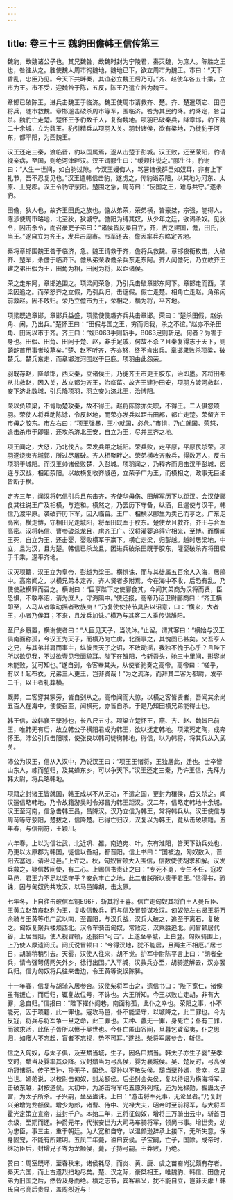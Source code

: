 ```yaml
---
---
---
```

title: 卷三十三 魏豹田儋韩王信传第三
---

魏豹，故魏诸公子也。其兄魏咎，故魏时封为宁陵君，秦灭魏，为庶人。陈胜之王也，咎往从之。胜使魏人周市徇魏地，魏地已下，欲立周市为魏王。市曰：“天下昏乱，忠臣乃见。今天下共畔秦，其谊必立魏王后乃可。”齐、赵使车各五十乘，立市为王。市不受，迎魏咎于陈，五反，陈王乃遣立咎为魏王。 

章邯已破陈王，进兵击魏王于临济。魏王使周市请救齐、楚。齐、楚遣项它、田巴将兵，随市救魏。章邯遂击破杀周市等军，围临济。咎为其民约降。约降定，咎自杀。魏豹亡走楚。楚怀王予豹数千人，复徇魏地。项羽已破秦兵，降章邯，豹下魏二十余城，立为魏王。豹引精兵从项羽入关。羽封诸侯，欲有梁地，乃徙豹于河东，都平阳，为西魏王。 

汉王还定三秦，渡临晋，豹以国属焉，遂从击楚于彭城。汉王败，还至荥阳，豹请视亲病，至国，则绝河津畔汉。汉王谓郦生曰：“缓颊往说之。”郦生往，豹谢曰：“人生一世间，如白驹过隙。今汉王嫚侮人，骂詈诸侯群臣如奴耳，非有上下礼节，吾不忍复见也。”汉王遣韩信击豹，遂虏之，传豹诣荥阳，以其地为河东、太原、上党郡。汉王令豹守荥阳。楚围之急，周苛曰：“反国之王，难与共守。”遂杀豹。 

田儋，狄人也，故齐王田氏之族也。儋从弟荣，荣弟横，皆豪桀，宗强，能得人。陈涉使周市略地，北至狄，狄城守。儋阳为缚其奴，从少年之廷，欲谒杀奴。见狄令，因击杀令，而召豪吏子弟曰：“诸侯皆反秦自立，齐，古之建国，儋，田氏，当王。”遂自立为齐王，发兵击周市。市军还去，儋因率兵东略定齐地。 

秦将章邯围魏王咎于临济，急。魏王请救于齐，儋将兵救魏。章邯夜衔枚击，大破齐、楚军，杀儋于临济下。儋从弟荣收儋余兵东走东阿。齐人闻儋死，乃立故齐王建之弟田假为王，田角为相，田闲为将，以距诸侯。 

荣之走东阿，章邯追围之。项梁闻荣急，乃引兵击破章邯东阿下。章邯走而西，项梁因追之。而荣怒齐之立假，乃引兵归，击逐假。假亡走楚。相角亡走赵。角弟闲前救赵。因不敢归。荣乃立儋市为王，荣相之，横为将，平齐地。 

项梁既追章邯，章邯兵益盛，项梁使使趣齐兵共击章邯。荣曰：“楚杀田假，赵杀角、闲，乃出兵。”楚怀王曰：“田假与国之王，穷而归我，杀之不谊。”赵亦不杀田角、田闲以市于齐。齐王曰：“蝮B063手则斩手，B063足则斩足。何者？为害于身也。田假、田角、田闲于楚、赵，非手足戚，何故不杀？且秦复得志于天下，则齮龁首用事者坟墓矣。”楚、赵不听齐，齐亦怒，终不肯出兵。章邯果败杀项梁，破楚兵。楚兵东走，而章邯渡河围赵于巨鹿。项羽由此怨荣。 

羽既存赵，降章邯，西灭秦，立诸侯王，乃徙齐王市更王胶东，治即墨。齐将田都从共救赵，因入关，故立都为齐王，治临菑。故齐王建孙田安，项羽方渡河救赵，安下济北数城，引兵降项羽，羽立安为济北王，治博阳。 

荣以负项梁，不肯助楚攻秦，故不得王。赵将陈馀亦失职，不得王。二人俱怨项羽。荣使人将兵助陈馀，令反赵地，而荣亦发兵以距击田都，都亡走楚。荣留齐王市毋之胶东。市左右曰：“项王强暴，王小就国，必危。”市惧，乃亡就国。荣怒，追击杀市于即墨，还攻杀济北王安，自立为王，尽并三齐之地。 

项王闻之，大怒，乃北伐齐。荣发兵距之城阳。荣兵败，走平原，平原民杀荣。项羽遂烧夷齐城郭，所过尽屠破。齐人相聚畔之。荣弟横收齐散兵，得数万人，反击项羽于城阳。而汉王帅诸侯败楚，入彭城。项羽闻之，乃释齐而归击汉于彭城，因连与汉战，相距荥阳。以故横复收齐城邑，立荣子广为王，而横相之，政事无巨细皆断于横。 

定齐三年，闻汉将韩信引兵且东击齐，齐使华毋伤、田解军历下以距汉。会汉使郦食其往说王广及相横，与连和。横然之，乃罢历下守备，纵酒，且遣使与汉平。韩信乃渡平原。袭破齐历下军，因入临菑。王广、相横以郦生为卖己而亨之。广东走高密，横走博，守相田光走城阳，将军田既军于胶东。楚使龙且救齐，齐王与合军高密。汉将韩信、曹参破杀龙且，虏齐王广。汉将灌婴追得守相光，至博。而横闻王死，自立为王，还击婴，婴败横军于赢下。横亡走梁，归彭越。越时居梁地，中立，且为汉，且为楚。韩信已杀龙且，因进兵破杀田既于胶东，灌婴破杀齐将田吸于千乘，遂平齐地。 

汉灭项籍，汉王立为皇帝，彭越为梁王。横惧诛，而与其徒属五百余人入海，居隝中。高帝闻之，以横兄弟本定齐，齐人贤者多附焉，今在海中不收，后恐有乱，乃使使赦横罪而召之。横谢曰：“臣亨陛下之使郦食其，今闻其弟商为汉将而贤，臣恐惧，不敢奉诏，请为庶人，守海隝中。”使还报，高帝乃诏卫尉郦商曰：“齐王横即至，人马从者敢动摇者致族夷！”乃复使使持节具告以诏意，曰：“横来，大者王，小者乃侯耳；不来，且发兵加诛。”横乃与其客二人乘传诣雒阳。 

至尸乡厩置，横谢使者曰：“人臣见天子，当洗沐。”止留。谓其客曰：“横始与汉王俱南面称孤，今汉王为天子，而横乃为亡虏，北面事之，其愧固已甚矣。又吾亨人之兄，与其弟并肩而事主，纵彼畏天子之诏，不敢动摇，我独不愧于心乎？且陛下所以欲见我，不过欲壹见我面貌耳。陛下在雒阳，今斩吾头，驰三十里间，形容尚未能败，犹可知也。”遂自刭，令客奉其头，从使者驰奏之高帝。高帝曰：“嗟乎，有以！起布衣，兄弟三人更王，岂非贤哉！”为之流涕，而拜其二客为都尉，发卒二千，以王者礼葬横。 

既葬，二客穿其冢旁，皆自刭从之。高帝闻而大惊，以横之客皆贤者，吾闻其余尚五百人在海中，使使召至，闻横死，亦皆自杀。于是乃知田横兄弟能得士也。 

韩王信，故韩襄王孽孙也，长八尺五寸。项梁立楚怀王，燕、齐、赵、魏皆已前王，唯韩无有后，故立韩公子横阳君成为韩王，欲以抚定韩地。项梁死定陶，成奔怀王。沛公引兵击阳城，使张良以韩司徒徇韩地，得信，以为韩将，将其兵从入武关。 

沛公为汉王，信从入汉中，乃说汉王曰：“项王王诸将，王独居此，迁也。士卒皆山东人，竦而望归，及其蜂东乡，可以争天下。”汉王还定三秦，乃许王信，先拜为韩太尉，将兵略韩地。 

项籍之封诸王皆就国，韩王成以不从无功，不遣之国，更封为穰侯，后又杀之。闻汉遣信略韩地，乃令故籍游吴时令郑昌为韩王距汉。汉二年，信略定韩地十余城。汉王至河南，信急击韩王昌，昌降汉。汉乃立信为韩王，常将韩兵从。汉王使信与周苛等守荥阳，楚拔之，信降楚。已得亡归汉，汉复以为韩王，竟从击破项籍。五年春，与信剖符，王颖川。 

六年春，上以为信壮武，北近巩、雒，南迫宛、叶，东有淮阳，皆天下劲兵处也，乃更以太原郡为韩国，徙信以备胡，都晋阳。信上书曰：“国被边，匈奴数入，晋阳去塞远，请治马邑。”上许之。秋，匈奴冒顿大入围信，信数使使胡求和解。汉发兵救之，疑信数间使，有二心。上赐信书责让之曰：“专死不勇，专生不任，寇攻马邑，君王力不足以坚守乎？安危丰亡之地，此二者朕所以责于君王。”信得书，恐诛，因与匈奴约共攻汉，以马邑降胡，击太原。 

七年冬，上自往击破信军铜E96F，斩其将王喜。信亡走匈奴其将白土人曼丘臣、王黄立赵苗裔赵利为王，复收信散兵，而与信及冒顿谋攻汉。匈奴使左右贤王将万余骑与王黄等屯广武以南，至晋阳，与汉兵战，汉兵大破之，追至于离石，复破之。匈奴复聚兵楼烦西北。汉令车骑击匈奴，常败走，汉乘胜追北。闻冒顿居代谷，上居晋阳，使人视冒顿，还报曰“可击”。上遂至平城，上白登。匈奴骑围上，上乃使人厚遗阏氏。阏氏说冒顿曰：“今得汉地，犹不能居，且两主不相厄。”居七日，胡骑稍稍引去。天雾，汉使人往来，胡不觉。护军中尉陈平言上曰：“胡者全兵，请令强弩傅两矢外乡，徐行出围。”入平城，汉救兵亦至，胡骑遂解去，汉亦罢兵归。信为匈奴将兵往来击边，令王黄等说误陈豨。 

十一年春，信复与胡骑入居参合。汉使柴将军击之，遗信书曰：“陛下宽仁，诸侯虽有叛亡，而后归，辄复故位号，不诛也。大王所知。今王以败亡走胡，非有大罪，急自归。”信报曰：“陛下擢仆闾巷，南面称孤，此仆之幸也。荥阳之事，仆不能死，囚于项籍，此一罪也。寇攻马邑，仆不能坚守，以城降之，此二罪也。今为反寇，将兵与将军争一旦之命，此三罪也。夫种、蠡无一罪，身死亡；仆有三罪，而欲求活，此伍子胥所以偾于吴世也。今仆亡匿山谷间，旦暮乞貣蛮夷，仆之思归，如痿人不忘起，盲者不忘视，势不可耳。”遂战。柴将军屠参合，斩信。 

信之入匈奴，与太子俱，及至穨当城，生子，因名曰穨当。韩太子亦生子婴”至孝文时，穨当及婴率其众降。汉封穨当为弓高侯，婴为襄城侯。吴、楚反时，弓高侯功冠诸将。传子至孙，孙无子，国绝。婴孙以不敬失侯。穨当孽孙嫣，贵幸，名显当世。嫣弟说，以校尉击匈奴，封龙额侯。后坐酎金失侯，复以待诏为横海将军，击破东越，封按道侯。太初中，为游击将军屯五原外列城，还为光禄勋，掘蛊太子宫，为太子所杀。子兴嗣，坐巫蛊诛。上曰：“游击将军死事，无论坐者。”乃复封兴弟增为龙额侯。增少为郎，诸曹、侍中、光禄大夫，昭帝时至前将军，与大将军霍光定策立宣帝，益封千户。本始二年，五将征匈奴，增将三万骑出云中，斩首百余级，至期而还。神爵元年，代张安世为大司马车骑将军，领尚书事。增世贵，幼为忠臣，事三主，重于朝廷。为人宽和自守，以温颜逊辞承上接下，无所失意，保身固宠，不能有所建明。五凤二年薨，谥曰安侯。子宝嗣，亡子，国除。成帝时，继功臣后，封增兄子岑为龙额侯，薨，子持弓嗣。王莽败，乃绝。 

赞曰：周室既坏，至春秋末，诸侯耗尽，而炎、黄、唐、虞之苗裔尚犹颇有存者。秦灭六国，而上古遗烈扫地尽矣。楚、汉之际，豪桀相王，唯魏豹、韩信、田儋兄弟为旧国之后，然皆及身而绝。横之志节，宾客慕义，犹不能自立，岂非天虖！韩氏自弓高后贵显，盖周烈近与！ 

